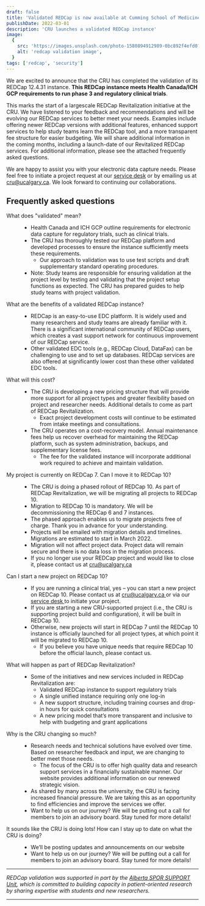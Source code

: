 ```yaml
---
draft: false
title: 'Validated REDCap is now available at Cumming School of Medicine!'
publishDate: 2022-03-01
description: 'CRU launches a validated REDCap instance'
image:
  {
    src: 'https://images.unsplash.com/photo-1580894912989-0bc892f4efd0?q=80&w=1000&auto=format&fit=crop&ixlib=rb-4.0.3&ixid=M3wxMjA3fDB8MHxwaG90by1wYWdlfHx8fGVufDB8fHx8fA==',
    alt: 'redcap validation image',
  }
tags: ['redcap', 'security']
---
```


We are excited to announce that the CRU has completed the validation of its REDCap 12.4.31 instance. **This REDCap instance meets Health Canada/ICH GCP requirements to run phase 3 and regulatory clinical trials**.

This marks the start of a largescale REDCap Revitalization initiative at the CRU. We have listened to your feedback and recommendations and will be evolving our REDCap services to better meet your needs. Examples include offering newer REDCap versions with additional features, enhanced support services to help study teams learn the REDCap tool, and a more transparent fee structure for easier budgeting. We will share additional information in the coming months, including a launch-date of our Revitalized REDCap services. For additional information, please see the attached frequently asked questions.

We are happy to assist you with your electronic data capture needs. Please feel free to initiate a project request at our [service desk](https://researchcalgary.atlassian.net/servicedesk/customer/portal/7) or by emailing us at cru@ucalgary.ca. We look forward to continuing our collaborations.

<div class="pt-12 divide-y divide-gray-900/10">
  <h2 class="py-8">Frequently asked questions</h2>
  <dl class="mt-10 space-y-8 divide-y divide-gray-900/10">
    <div class="py-8 lg:grid lg:grid-cols-12 lg:gap-8">
      <dt class="font-semibold leading-7 lg:col-span-5">What does "validated" mean?</dt>
      <dd class="mt-4 lg:col-span-7 lg:mt-0">
        <ul>
          <li>
            Health Canada and ICH GCP outline requirements for electronic data capture for
            regulatory trials, such as clinical trials.
          </li>
          <li>
            The CRU has thoroughly tested our REDCap platform and developed processes to
            ensure the instance sufficiently meets these requirements.
            <ul>
              <li>
                Our approach to validation was to use test scripts and draft supplementary
                standard operating procedures.
              </li>
            </ul>
          </li>
          <li>
            Note: Study teams are responsible for ensuring validation at the project level
            by testing and validating that the project setup functions as expected. The
            CRU has prepared guides to help study teams with project validation.
          </li>
        </ul>
      </dd>
    </div>
    <div class="py-8 lg:grid lg:grid-cols-12 lg:gap-8">
      <dt class="font-semibold leading-7 lg:col-span-5">
        What are the benefits of a validated REDCap instance?
      </dt>
      <dd class="mt-4 lg:col-span-7 lg:mt-0">
        <ul>
          <li>
            REDCap is an easy-to-use EDC platform. It is widely used and many researchers
            and study teams are already familiar with it. There is a significant
            international community of REDCap users, which creates a vast support network
            for continuous improvement of our REDCap service.
          </li>
          <li>
            Other validated EDC tools (e.g., REDCap Cloud, DataFax) can be challenging to
            use and to set up databases. REDCap services are also offered at significantly
            lower cost than these other validated EDC tools.
          </li>
        </ul>
      </dd>
    </div>
    <div class="py-8 lg:grid lg:grid-cols-12 lg:gap-8">
      <dt class="font-semibold leading-7 lg:col-span-5">What will this cost?</dt>
      <dd class="mt-4 lg:col-span-7 lg:mt-0">
        <ul>
          <li>
            The CRU is developing a new pricing structure that will provide more support
            for all project types and greater flexibility based on project and researcher
            needs. Additional details to come as part of REDCap Revitalization.
            <ul>
              <li>
                Exact project development costs will continue to be estimated from intake
                meetings and consultations.
              </li>
            </ul>
          </li>
          <li>
            The CRU operates on a cost-recovery model. Annual maintenance fees help us
            recover overhead for maintaining the REDCap platform, such as system
            administration, backups, and supplementary license fees.
            <ul>
              <li>
                The fee for the validated instance will incorporate additional work
                required to achieve and maintain validation.
              </li>
            </ul>
          </li>
        </ul>
      </dd>
    </div>
    <div class="py-8 lg:grid lg:grid-cols-12 lg:gap-8">
      <dt class="font-semibold leading-7 lg:col-span-5">
        My project is currently on REDCap 7. Can I move it to REDCap 10?
      </dt>
      <dd class="mt-4 lg:col-span-7 lg:mt-0">
        <ul>
          <li>
            The CRU is doing a phased rollout of REDCap 10. As part of REDCap
            Revitalization, we will be migrating all projects to REDCap 10.
          </li>
          <li>
            Migration to REDCap 10 is mandatory. We will be decommissioning the REDCap 6
            and 7 instances.
          </li>
          <li>
            The phased approach enables us to migrate projects free of charge. Thank you
            in advance for your understanding.
          </li>
          <li>
            Projects will be emailed with migration details and timelines. Migrations are
            estimated to start in March 2022.
          </li>
          <li>
            Migration will not affect project data. Project data will remain secure and
            there is no data loss in the migration process.
          </li>
          <li>
            If you no longer use your REDCap project and would like to close it, please
            contact us at
            <a href="mailto:cru@ucalgary.ca" className="external-a">
              cru@ucalgary.ca
            </a>
          </li>
        </ul>
      </dd>
    </div>
    <div class="py-8 lg:grid lg:grid-cols-12 lg:gap-8">
      <dt class="font-semibold leading-7 lg:col-span-5">
        Can I start a new project on REDCap 10?
      </dt>
      <dd class="mt-4 lg:col-span-7 lg:mt-0">
        <ul>
          <li>
            If you are running a clinical trial, yes – you can start a new project on
            REDCap 10. Please contact us at
            <a href="mailto:cru@ucalgary.ca" className="external-a">
              cru@ucalgary.ca
            </a>
            or via our
            <a
              href="https://researchcalgary.atlassian.net/servicedesk/customer/portal/7"
              target="_blank"
              rel="noopener noreferrer"
              className="external-a"
            >
              service desk
            </a>
            to initiate your project.
          </li>
          <li>
            If you are starting a new CRU-supported project (i.e., the CRU is supporting
            project build and configuration), it will be built in REDCap 10.
          </li>
          <li>
            Otherwise, new projects will start in REDCap 7 until the REDCap 10 instance is
            officially launched for all project types, at which point it will be migrated
            to REDCap 10.
            <ul>
              <li>
                If you believe you have unique needs that require REDCap 10 before the
                official launch, please contact us.
              </li>
            </ul>
          </li>
        </ul>
      </dd>
    </div>
    <div class="py-8 lg:grid lg:grid-cols-12 lg:gap-8">
      <dt class="font-semibold leading-7 lg:col-span-5">
        What will happen as part of REDCap Revitalization?
      </dt>
      <dd class="mt-4 lg:col-span-7 lg:mt-0">
        <ul>
          <li>
            Some of the initiatives and new services included in REDCap Revitalization
            are:
            <ul>
              <li>Validated REDCap instance to support regulatory trials</li>
              <li>A single unified instance requiring only one log-in</li>
              <li>
                A new support structure, including training courses and drop-in hours for
                quick consultations
              </li>
              <li>
                A new pricing model that’s more transparent and inclusive to help with
                budgeting and grant applications
              </li>
            </ul>
          </li>
        </ul>
      </dd>
    </div>
    <div class="py-8 lg:grid lg:grid-cols-12 lg:gap-8">
      <dt class="font-semibold leading-7 lg:col-span-5">
        Why is the CRU changing so much?
      </dt>
      <dd class="mt-4 lg:col-span-7 lg:mt-0">
        <ul>
          <li>
            Research needs and technical solutions have evolved over time. Based on
            researcher feedback and input, we are changing to better meet those needs.
            <ul>
              <li>
                The focus of the CRU is to offer high quality data and research support
                services in a financially sustainable manner. Our
                <a to="/about-us">website</a> provides additional information on our
                renewed strategic vision.
              </li>
            </ul>
          </li>
          <li>
            As shared by many across the university, the CRU is facing increased financial
            pressure. We are taking this as an opportunity to find efficiencies and
            improve the services we offer.
          </li>
          <li>
            Want to help us on our journey? We will be putting out a call for members to
            join an advisory board. Stay tuned for more details!
          </li>
        </ul>
      </dd>
    </div>
    <div class="py-8 lg:grid lg:grid-cols-12 lg:gap-8">
      <dt class="font-semibold leading-7 lg:col-span-5">
        It sounds like the CRU is doing lots! How can I stay up to date on what the CRU is
        doing?
      </dt>
      <dd class="mt-4 lg:col-span-7 lg:mt-0">
        <ul>
          <li>
            We’ll be posting updates and announcements on our
            <a to="newsroom/announcements">website</a>
          </li>
          <li>
            Want to help us on our journey? We will be putting out a call for members to
            join an advisory board. Stay tuned for more details!
          </li>
        </ul>
      </dd>
    </div>
  </dl>
</div>

<div class="pt-16"></div>
<hr />

_REDCap validation was supported in part by the [Alberta SPOR SUPPORT Unit](https://absporu.ca), which is committed to building capacity in patient-oriented research by sharing expertise with students and new researchers._

<hr />
